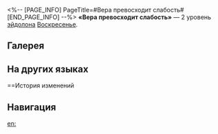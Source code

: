 <%-- [PAGE_INFO]
PageTitle=#Вера превосходит слабость#
[END_PAGE_INFO] --%>
{{Эйдолон Инфобокс
|Название         = Вера превосходит слабость
|Изображение      = Эйдолон Вера превосходит слабость.png
|Персонаж         = Воскресенье
|Уровень          = 2
|Длительность     = 
|Описание         = Первое использование сверхспособности восстанавливает 2 очка навыков. Наносимый Блаженным урон повышается на 30%.
|Свойство1        = 
|Масштабирование1 = 
}}
'''«Вера превосходит слабость»''' — 2 уровень [[эйдолон]]а [[Воскресенье]].

==Галерея==
{{Галерея|position=left|captionalign=center
|Персонаж Воскресенье Эйдолон 2.png|Осколок Эйдолона
}}

==На других языках==
{{На других языках
|en   = Faith Outstrips Frailty
|zhs  = 笃信补完微缺
|zht  = 篤信補完微缺
|ja   = {{Rubi|瑕瑾|かきん}}を{{Rubi|補|おぎな}}う{{Rubi|信仰|しんこう}}
|ko   = 부족함을 메우는 믿음
|es   = La fe suple los defectos
|fr   = Rempart de la foi
|ru   = Вера превосходит слабость
|th   = Faith Outstrips Frailty
|vi   = Đức Tin Bổ Túc
|de   = Glaube ersetzt Unvollkommenheit
|id   = Faith Outstrips Frailty
|pt   = A Fé Supera a Fragilidade
}}

==История изменений
{{История изменений|3.5}}

==Навигация==
{{Навык Навбокс|Воскресенье}}

[[en:]]